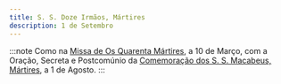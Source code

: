 ```yaml
---
title: S. S. Doze Irmãos, Mártires
description: 1 de Setembro
---
```


:::note
Como na [Missa de Os Quarenta Mártires](/missal/santos/03-10), a 10 de Março,
com a Oração, Secreta e Postcomúnio da [Comemoração dos S. S. Macabeus, Mártires](/missal/santos/08-01), a 1 de Agosto.
:::
